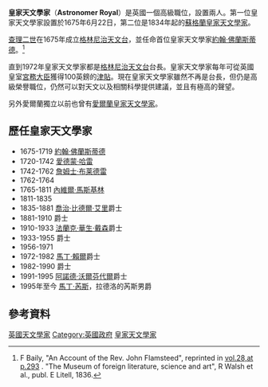 '''皇家天文學家'''（'''Astronomer Royal'''）是英國一個高級職位，設置兩人。第一位皇家天文學家設置於1675年6月22日，第二位是1834年起的[[蘇格蘭皇家天文學家|蘇格蘭皇家天文學家]]。

[[查理二世_(英格蘭)|查理二世]]在1675年成立[[格林尼治天文台|格林尼治天文台]]，並任命首位皇家天文學家[[約翰·佛蘭斯蒂德|約翰·佛蘭斯蒂德]]。<ref>F Baily, "An Account of the Rev. John Flamsteed", reprinted in [http://books.google.com/books?id=48L1w21XYI4C&pg=PA293 vol.28,at p.293] {{Wayback|url=http://books.google.com/books?id=48L1w21XYI4C&pg=PA293 |date=20130623085258 }}. "The Museum of foreign literature, science and art", R Walsh et al., publ. E Litell, 1836.</ref>

直到1972年皇家天文學家都是[[格林尼治天文台|格林尼治天文台]]台長。皇家天文學家每年可從英國皇室[[宮務大臣|宮務大臣]]獲得100英鎊的[[津貼|津貼]]。現在皇家天文學家雖然不再是台長，但仍是高級榮譽職位，仍然可以對天文以及相關科學提供建議，並且有極高的聲望。

另外愛爾蘭獨立以前也曾有[[愛爾蘭皇家天文學家|愛爾蘭皇家天文學家]]。

== 歷任皇家天文學家 ==
* 1675-1719 [[約翰·佛蘭斯蒂德|約翰·佛蘭斯蒂德]]
* 1720-1742 [[愛德蒙·哈雷|愛德蒙·哈雷]]
* 1742-1762 [[詹姆士·布莱德雷|詹姆士·布莱德雷]]
* 1762-1764 {{link-en|納森尼爾·布利斯|Nathaniel Bliss}}
* 1765-1811 [[內維爾·馬斯基林|內維爾·馬斯基林]]
* 1811-1835 {{link-en|約翰·龐德 (天文學家)|John Pond|約翰·龐德}}
* 1835-1881 [[喬治·比德爾·艾里|喬治·比德爾·艾里]]爵士
* 1881-1910 {{link-en|威廉·克利斯帝 (天文學家)|William Christie (astronomer)|威廉·克利斯帝}}爵士
* 1910-1933 [[法蘭克·華生·戴森|法蘭克·華生·戴森]]爵士
* 1933-1955 {{link-en|哈罗德·史賓塞·瓊斯|Harold Spencer Jones}}爵士
* 1956-1971 {{link-en|理查·范·里特·伍利|Richard van der Riet Woolley}}
* 1972-1982 [[馬丁·賴爾|馬丁·賴爾]]爵士
* 1982-1990 {{link-en|法蘭西斯·格拉漢－史密斯|Francis Graham-Smith}}爵士
* 1991-1995 [[阿諾德·沃爾芬代爾|阿諾德·沃爾芬代爾]]爵士
* 1995年至今 [[马丁·里斯|馬丁·芮斯]]，拉德洛的芮斯男爵

== 參考資料 ==
<references/>

[[Category:英國天文學家|]]
[[Category:英國政府|Category:英國政府]]
[[Category:皇家天文學家|]]